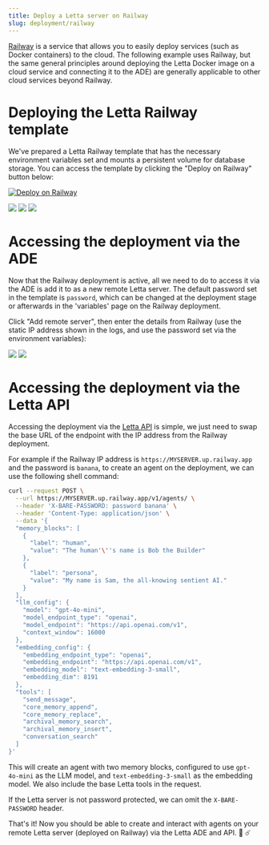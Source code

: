 ```yaml
---
title: Deploy a Letta server on Railway
slug: deployment/railway
---
```



<Tip>[Railway](https://railway.app) is a service that allows you to easily deploy services (such as Docker containers) to the cloud. The following example uses Railway, but the same general principles around deploying the Letta Docker image on a cloud service and connecting it to the ADE) are generally applicable to other cloud services beyond Railway.</Tip>

# Deploying the Letta Railway template

We've prepared a Letta Railway template that has the necessary environment variables set and mounts a persistent volume for database storage.
You can access the template by clicking the "Deploy on Railway" button below:

[![Deploy on Railway](https://railway.com/button.svg)](https://railway.app/template/jgUR1t?referralCode=kdR8zc)

<Frame caption="The deployment screen will give you the opportunity to specify some basic environment variables such as your OpenAI API key. You can also specify these after deployment in the variables section in the Railway viewer.">
  <img src="../images/railway_template_deploy.png" />
</Frame>

<Frame caption="If the deployment is successful, it will be shown as 'Active', and you can click 'View logs'.">
  <img src="../images/railway_template_deployed.png" />
</Frame>

<Frame caption="Clicking 'View logs' will reveal the static IP address of the deployment (ending in 'railway.app').">
  <img src="../images/railway_template_deployed_logs.png" />
</Frame>

# Accessing the deployment via the ADE

Now that the Railway deployment is active, all we need to do to access it via the ADE is add it to as a new remote Letta server.
The default password set in the template is `password`, which can be changed at the deployment stage or afterwards in the 'variables' page on the Railway deployment.

Click "Add remote server", then enter the details from Railway (use the static IP address shown in the logs, and use the password set via the environment variables):

<img className="block w-300 dark:hidden" src="../images/railway_ade_example_light.png" />
<img className="hidden w-300 dark:block" src="../images/railway_ade_example.png" />

# Accessing the deployment via the Letta API

Accessing the deployment via the [Letta API](https://docs.letta.com/api-reference) is simple, we just need to swap the base URL of the endpoint with the IP address from the Railway deployment.

For example if the Railway IP address is `https://MYSERVER.up.railway.app` and the password is `banana`, to create an agent on the deployment, we can use the following shell command:
```sh
curl --request POST \
  --url https://MYSERVER.up.railway.app/v1/agents/ \
  --header 'X-BARE-PASSWORD: password banana' \
  --header 'Content-Type: application/json' \
  --data '{
  "memory_blocks": [
    {
      "label": "human",
      "value": "The human'\''s name is Bob the Builder"
    },
    {
      "label": "persona",
      "value": "My name is Sam, the all-knowing sentient AI."
    }
  ],
  "llm_config": {
    "model": "gpt-4o-mini",
    "model_endpoint_type": "openai",
    "model_endpoint": "https://api.openai.com/v1",
    "context_window": 16000
  },
  "embedding_config": {
    "embedding_endpoint_type": "openai",
    "embedding_endpoint": "https://api.openai.com/v1",
    "embedding_model": "text-embedding-3-small",
    "embedding_dim": 8191
  },
  "tools": [
    "send_message",
    "core_memory_append",
    "core_memory_replace",
    "archival_memory_search",
    "archival_memory_insert",
    "conversation_search"
  ]
}'
```

This will create an agent with two memory blocks, configured to use `gpt-4o-mini` as the LLM model, and `text-embedding-3-small` as the embedding model. We also include the base Letta tools in the request.

If the Letta server is not password protected, we can omit the `X-BARE-PASSWORD` header.

<Check>That's it! Now you should be able to create and interact with agents on your remote Letta server (deployed on Railway) via the Letta ADE and API. 👾 ☄️</Check>

